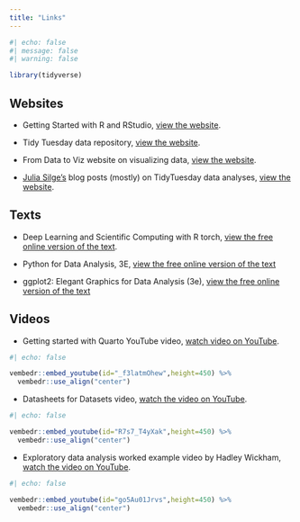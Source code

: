 ```yaml
---
title: "Links"
---
```

  
```r
#| echo: false
#| message: false
#| warning: false

library(tidyverse)
```

## Websites

* Getting Started with R and RStudio, [view the website](https://ourcodingclub.github.io/tutorials/intro-to-r/).

* Tidy Tuesday data repository, [view the website](https://github.com/rfordatascience/tidytuesday/tree/master).

* From Data to Viz website on visualizing data,  [view the website](https://www.data-to-viz.com/#explore).

* [Julia Silge's](https://juliasilge.com/) blog posts (mostly) on TidyTuesday data analyses, [view the website](https://juliasilge.com/blog/).

## Texts

* Deep Learning and Scientific Computing with R torch, [view the free online version of the text](https://skeydan.github.io/Deep-Learning-and-Scientific-Computing-with-R-torch/).

* Python for Data Analysis, 3E, [view the free online version of the text](https://wesmckinney.com/book/)

* ggplot2: Elegant Graphics for Data Analysis (3e), [view the free online version of the text](https://ggplot2-book.org/)


## Videos

*  Getting started with Quarto YouTube video, [watch video on YouTube](https://youtu.be/YK6IjJkjkiI).
  
```r
#| echo: false

vembedr::embed_youtube(id="_f3latmOhew",height=450) %>%
  vembedr::use_align("center")
```

*  Datasheets for Datasets video, [watch the video on YouTube](https://youtu.be/R7s7_T4yXak).
  
```r
#| echo: false

vembedr::embed_youtube(id="R7s7_T4yXak",height=450) %>%
  vembedr::use_align("center")
```

* Exploratory data analysis worked example video by Hadley Wickham, [watch the video on YouTube](https://youtu.be/go5Au01Jrvs).

```r
#| echo: false

vembedr::embed_youtube(id="go5Au01Jrvs",height=450) %>%
  vembedr::use_align("center")
```

